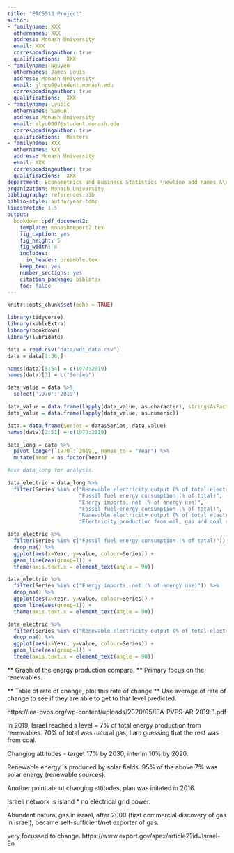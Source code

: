 ```yaml
---
title: "ETC5513 Project"
author:
- familyname: XXX
  othernames: XXX
  address: Monash University
  email: XXX
  correspondingauthor: true
  qualifications:  XXX
- familyname: Nguyen
  othernames: James Louis
  address: Monash University
  email: jlngu6@student.monash.edu
  correspondingauthor: true
  qualifications:  XXX
- familyname: Lyubic
  othernames: Samuel
  address: Monash University
  email: slyu0007@student.monash.edu
  correspondingauthor: true
  qualifications:  Masters
- familyname: XXX
  othernames: XXX
  address: Monash University
  email: XXX
  correspondingauthor: true
  qualifications:  XXX
department: Econometrics and Business Statistics \newline add names &\newline add names
organization: Monash University
bibliography: references.bib
biblio-style: authoryear-comp
linestretch: 1.5
output:
  bookdown::pdf_document2:
    template: monashreport2.tex
    fig_caption: yes
    fig_height: 5
    fig_width: 8
    includes:
      in_header: preamble.tex
    keep_tex: yes
    number_sections: yes
    citation_package: biblatex
    toc: false
---
```


```r
knitr::opts_chunk$set(echo = TRUE)
```

```r
library(tidyverse)
library(kableExtra)
library(bookdown)
library(lubridate)
```


```r
data = read.csv("data/wdi_data.csv")
data = data[1:36,]

names(data)[5:54] = c(1970:2019)
names(data)[3] = c("Series")

data_value = data %>%
  select('1970':'2019')

data_value = data.frame(lapply(data_value, as.character), stringsAsFactors =FALSE)
data_value = data.frame(lapply(data_value, as.numeric))

data = data.frame(Series = data$Series, data_value)
names(data)[2:51] = c(1970:2019)

data_long = data %>%
  pivot_longer(`1970`:`2019`, names_to = "Year") %>%
  mutate(Year = as.factor(Year))

#use data_long for analysis.
```


\section*{Introduction}

\section*{Motivation}

\section*{}

\section*{Electricity generation distribution}

```r
data_electric = data_long %>%
  filter(Series %in% c("Renewable electricity output (% of total electricity output)",
                       "Fossil fuel energy consumption (% of total)",
                       "Energy imports, net (% of energy use)",
                       "Fossil fuel energy consumption (% of total)",
                       "Renewable electricity output (% of total electricity output)",
                       "Electricity production from oil, gas and coal sources (% of total)"))
```

```r
data_electric %>% 
  filter(Series %in% c("Fossil fuel energy consumption (% of total)")) %>%
  drop_na() %>%
  ggplot(aes(x=Year, y=value, colour=Series)) + 
  geom_line(aes(group=1)) + 
  theme(axis.text.x = element_text(angle = 90))

data_electric %>% 
  filter(Series %in% c("Energy imports, net (% of energy use)")) %>%
  drop_na() %>%
  ggplot(aes(x=Year, y=value, colour=Series)) + 
  geom_line(aes(group=1)) + 
  theme(axis.text.x = element_text(angle = 90))

data_electric %>% 
  filter(Series %in% c("Renewable electricity output (% of total electricity output)")) %>%
  drop_na() %>%
  ggplot(aes(x=Year, y=value, colour=Series)) + 
  geom_line(aes(group=1)) + 
  theme(axis.text.x = element_text(angle = 90))
```

** Graph of the energy production compare.
** Primary focus on the renewables.

** Table of rate of change, plot this rate of change
** Use average of rate of change to see if they are able to get to that level predicted.

https://iea-pvps.org/wp-content/uploads/2020/05/IEA-PVPS-AR-2019-1.pdf

In 2019, Israel reached a level ~ 7% of total energy production from renewables.
70% of total was natural gas, I am guessing that the rest was from coal.

Changing attitudes - target 17% by 2030, interim 10% by 2020.

Renewable energy is produced by solar fields. 95% of the above 7% was solar energy (renewable sources).

Another point about changing attitudes, plan was initated in 2016.

Israeli network is island * no electrical grid power.

Abundant natural gas in israel, after 2000 (first commercial discovery of gas in israel), became self-sufficient/net exporter of gas.

very focussed to change. https://www.export.gov/apex/article2?id=Israel-En


\section*{Male and Female Mortality Rates}

\section*{}

\section*{Model}

\section*{Conclusion}